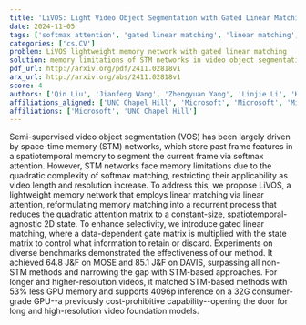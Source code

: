 ```yaml
---
title: 'LiVOS: Light Video Object Segmentation with Gated Linear Matching'
date: 2024-11-05
tags: ['softmax attention', 'gated linear matching', 'linear matching', 'spatiotemporal memory', 'quadratic complexity', 'semi-supervised video object segmentation', 'memory limitations', 'lightweight memory network', 'video benchmarks', 'space-time memory networks']
categories: ['cs.CV']
problem: LiVOS lightweight memory network with gated linear matching
solution: memory limitations of STM networks in video object segmentation
pdf_url: http://arxiv.org/pdf/2411.02818v1
arx_url: http://arxiv.org/abs/2411.02818v1
score: 4
authors: ['Qin Liu', 'Jianfeng Wang', 'Zhengyuan Yang', 'Linjie Li', 'Kevin Lin', 'Marc Niethammer', 'Lijuan Wang']
affiliations_aligned: ['UNC Chapel Hill', 'Microsoft', 'Microsoft', 'Microsoft', 'Microsoft', 'UNC Chapel Hill', 'Microsoft']
affiliations: ['Microsoft', 'UNC Chapel Hill']
---
```



Semi-supervised video object segmentation (VOS) has been largely driven by space-time memory (STM) networks, which store past frame features in a spatiotemporal memory to segment the current frame via softmax attention. However, STM networks face memory limitations due to the quadratic complexity of softmax matching, restricting their applicability as video length and resolution increase. To address this, we propose LiVOS, a lightweight memory network that employs linear matching via linear attention, reformulating memory matching into a recurrent process that reduces the quadratic attention matrix to a constant-size, spatiotemporal-agnostic 2D state. To enhance selectivity, we introduce gated linear matching, where a data-dependent gate matrix is multiplied with the state matrix to control what information to retain or discard. Experiments on diverse benchmarks demonstrated the effectiveness of our method. It achieved 64.8 J&F on MOSE and 85.1 J&F on DAVIS, surpassing all non-STM methods and narrowing the gap with STM-based approaches. For longer and higher-resolution videos, it matched STM-based methods with 53% less GPU memory and supports 4096p inference on a 32G consumer-grade GPU--a previously cost-prohibitive capability--opening the door for long and high-resolution video foundation models.